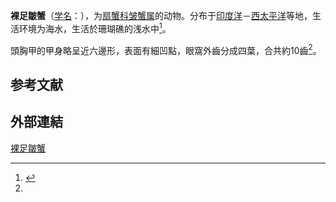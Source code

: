 {{Speciesbox
| name = 裸足皺蟹<br />''Leptodius nudipes''
| genus = Leptodius
| species = nudipes
| authority = (H. Milne-Edwards, 1834)
}}
'''裸足皺蟹'''（[[学名|学名]]：{{lang|la|''Leptodius nudipes''}}），为[[扇蟹科|扇蟹科]][[皱蟹属|皱蟹属]]的动物。分布于[[印度洋|印度洋]]－[[西太平洋|西太平洋]]等地，生活环境为海水，生活於珊瑚礁的浅水中<ref name="digitalarchives.tw">{{cite web |title=裸足皺蟹 (Leptodius nudipes) |publisher=[[數位典藏與數位學習聯合目錄|數位典藏與數位學習聯合目錄]] |url=http://catalog.digitalarchives.tw/item/00/03/30/96.html |language=zh-hant }}</ref>。

頭胸甲的甲身略呈近六邊形，表面有細凹點，眼窩外齒分成四葉，合共約10齒<ref name="digitalarchives.tw" />。

== 参考文献 ==
{{reflist}}

==外部連結==
{{Wikispecies|Leptodius nudipes}}
{{Taxonbar|from=Q13393849}}

[[Category:皱蟹属|裸足皺蟹]]


{{螃蟹小作品}}